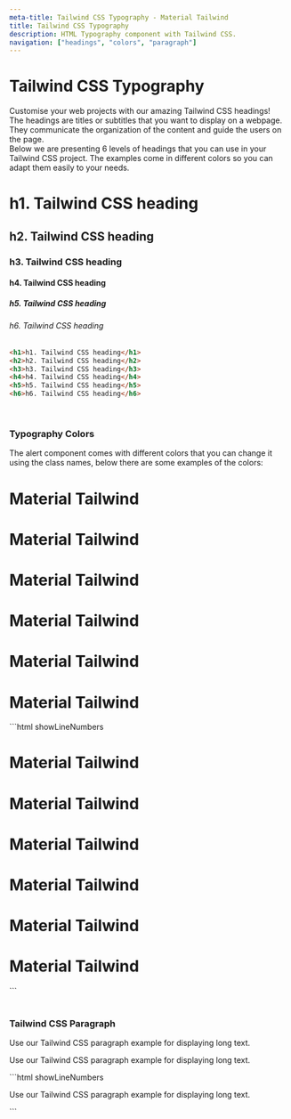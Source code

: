 ```yaml
---
meta-title: Tailwind CSS Typography - Material Tailwind
title: Tailwind CSS Typography
description: HTML Typography component with Tailwind CSS.
navigation: ["headings", "colors", "paragraph"]
---
```


# Tailwind CSS Typography

Customise your web projects with our amazing Tailwind CSS headings!
<br/>
The headings are titles or subtitles that you want to display on a webpage. They communicate the organization of the content and guide the users on the page.
<br/>
Below we are presenting 6 levels of headings that you can use in your Tailwind CSS project. The examples come in different colors so you can adapt them easily to your needs.
<br/>

<ComponentCard id="headings">
<div className="text-left">
  <h1>h1. Tailwind CSS heading</h1>
  <h2>h2. Tailwind CSS heading</h2>
  <h3>h3. Tailwind CSS heading</h3>
  <h4>h4. Tailwind CSS heading</h4>
  <h5>h5. Tailwind CSS heading</h5>
  <h6>h6. Tailwind CSS heading</h6>
</div>
</ComponentCard>

```html showLineNumbers
<h1>h1. Tailwind CSS heading</h1>
<h2>h2. Tailwind CSS heading</h2>
<h3>h3. Tailwind CSS heading</h3>
<h4>h4. Tailwind CSS heading</h4>
<h5>h5. Tailwind CSS heading</h5>
<h6>h6. Tailwind CSS heading</h6>
```
<br/>

### Typography Colors
The alert component comes with different colors that you can change it using the class names, below there are some examples of the colors:
<br/>

<ComponentCard id="colors">
<div className="text-left">
<h1 className="text-pink-500">Material Tailwind</h1>
<h1 className="text-blue-500">Material Tailwind</h1>
<h1 className="text-green-500">Material Tailwind</h1>
<h1 className="text-orange-500">Material Tailwind</h1>
<h1 className="text-red-500">Material Tailwind</h1>
<h1 className="text-dark-500">Material Tailwind</h1>
</div>
</ComponentCard>
```html showLineNumbers
<h1 className="text-pink-500">Material Tailwind</h1>
<h1 className="text-blue-500">Material Tailwind</h1>
<h1 className="text-green-500">Material Tailwind</h1>
<h1 className="text-orange-500">Material Tailwind</h1>
<h1 className="text-red-500">Material Tailwind</h1>
<h1 className="text-dark-500">Material Tailwind</h1>
```
<br/>
<br/>

### Tailwind CSS Paragraph

Use our Tailwind CSS paragraph example for displaying long text. 
<br/>

<ComponentCard id="paragraph">
<div className="text-left">
  <p>Use our Tailwind CSS paragraph example for displaying long text.</p>
</div>
</ComponentCard>
```html showLineNumbers
<p>Use our Tailwind CSS paragraph example for displaying long text. </p>
```
